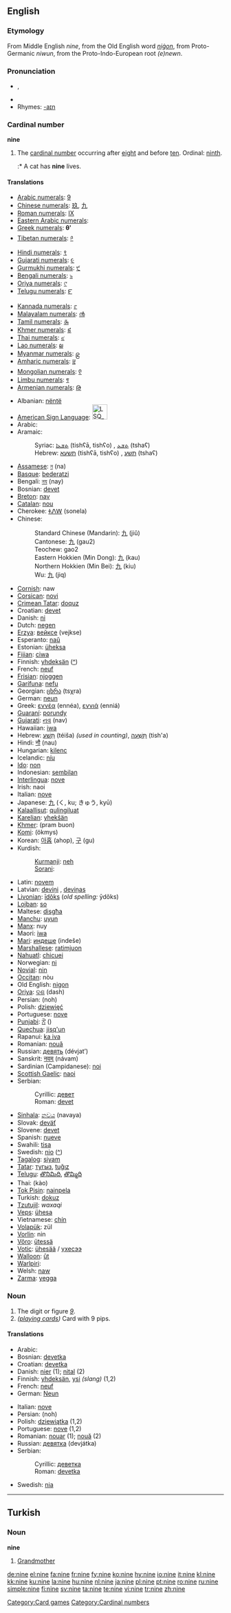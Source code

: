 {{wikipedia}}
==English==

===Etymology===
From Middle English ''nine'', from the Old English word ''[[niġon]]'', from Proto-Germanic ''niwun'', from the Proto-Indo-European root ''(e)newn''.

===Pronunciation===
* {{IPA|/ˈnaɪn/}}, {{SAMPA|/"naIn/}}
* {{audio|en-us-nine.ogg|Audio (US)}}
* Rhymes: [[Rhymes:English:-aɪn|-aɪn]]

===Cardinal number===
'''nine'''

# The [[cardinal number]] occurring after [[eight]] and before [[ten]]. Ordinal: [[ninth]].
#:* A cat has '''nine''' lives.

====Translations====
{{trans-top|Symbols for nine}}
* [[Arabic numerals]]: [[9]]
* [[Chinese numerals]]: [[玖]], [[九]]
* [[Roman numerals]]: [[IX]]
* [[Eastern Arabic numerals]]: {{ARchar|[[٩]]}}
* [[Greek numerals]]: '''θʹ'''
* [[Tibetan numerals]]: [[༩]]
* [[Hindi numerals]]: [[९]]
* [[Gujarati numerals]]: [[૯]]
* [[Gurmukhi numerals]]: [[੯]]
* [[Bengali numerals]]: [[৯]]
* [[Oriya numerals]]: [[୯]]
* [[Telugu numerals]]: [[౯]]
{{trans-mid}}
* [[Kannada numerals]]: [[೯]]
* [[Malayalam numerals]]: [[൯]]
* [[Tamil numerals]]: [[௯]]
* [[Khmer numerals]]: [[៩]]
* [[Thai numerals]]: [[๙]]
* [[Lao numerals]]: [[໙]]
* [[Myanmar numerals]]: [[၉]]
* [[Amharic numerals]]: [[፱]]
* [[Mongolian numerals]]: [[᠙]]
* [[Limbu numerals]]: [[᥏]]
* [[Armenian numerals]]: [[Թ]]
{{trans-bottom}}

{{trans-top|cardinal number}}
* Albanian: [[nëntë]]
* [[American Sign Language]]: [[Image:LSQ 9.jpg|35px]]
* Arabic: {{ARchar|[[تسعة]]}} {{unicode|(tísʕa)}}
* Aramaic:
*: Syriac: [[ܬܫܥܐ]] (tishʕā, tishʕo) {{m}}, [[ܬܫܥ]] (tshaʕ) {{f}}
*: Hebrew: [[תשעא]] (tishʕā, tishʕo) {{m}}, [[תשע]] (tshaʕ) {{f}}
* [[Assamese]]: [[ন]] (na)
* [[Basque]]: [[bederatzi]]
* Bengali: [[নয]] (nay)
* Bosnian: [[devet#Bosnian|devet]]
* [[Breton]]: [[nav]]
* [[Catalan]]: [[nou]]
* Cherokee: [[ᏐᏁᎳ]] (sonela)
* Chinese:
*: Standard Chinese (Mandarin): [[九]] (jiǔ)
*: Cantonese: [[九]] (gau2)
*: Teochew: gao2
*: Eastern Hokkien (Min Dong): [[九]] (kau)
*: Northern Hokkien (Min Bei): [[九]] (kiu)
*: Wu: [[九]] (jiq)
* [[Cornish]]: naw
* [[Corsican]]: [[novi]]
* [[Crimean Tatar]]: [[doquz]]
* Croatian: [[devet#Croatian|devet]]
* Danish: [[ni]]
* Dutch: [[negen]]
* [[Erzya]]: [[вейксе]] (vejkse)
* Esperanto: [[naŭ]]
* Estonian: [[üheksa]]
* [[Fijian]]: [[ciwa]]
* Finnish: [[yhdeksän]] ([[:fi:yhdeksan|^]])
* French: [[neuf]]
* [[Frisian]]: [[njoggen]]
* [[Garífuna]]: [[nefu]]
* Georgian: [[ცხრა]] (tsχra)
* German: [[neun]]
* Greek: [[εννέα]] (ennéa), [[εννιά]] (enniá)
* [[Guaraní]]: [[porundy]]
* [[Gujarati]]: [[નવ]] (nav)
* Hawaiian: [[iwa]]
* Hebrew: [[תשע|תֵּשַׁע]] (téiša) {{f}} ''(used in counting)'', [[תשעה|תִּשְׁעָה]] (tish'a) {{m}}
* Hindi: [[नौ]] (nau)
* Hungarian: [[kilenc]]
* Icelandic: [[níu]]
* [[Ido]]: [[non]]
* Indonesian: [[sembilan]]
* [[Interlingua]]: [[nove]]
* Irish: naoi
* Italian: [[nove]]
* Japanese: [[九]] (く, ku; きゅう, kyū)
* [[Kalaallisut]]: [[qulingiluat]]
* [[Karelian]]: [[yhekšän]]
* [[Khmer]]: {{KMchar|[[ប្រាំបួន]]}} (pram buon)
* [[Komi]]: {{RUchar|[[ӧкмыс]]}} (ökmys)
* Korean: [[아홉]] (ahop), [[구]] (gu)
* Kurdish:
*: [[Kurmanji]]: [[neh]]
*: [[Sorani]]: {{KUchar|[[نۆ]]}}
{{trans-mid}}
* Latin: [[novem]]
* Latvian: [[deviņi]] {{m}}, [[deviņas]] {{f}}
* [[Livonian]]: [[īdõks]] (''old spelling:'' ȳdõks)
* [[Lojban]]: [[so]]
* Maltese: [[disgħa]]
* [[Manchu]]: [[uyun]]
* [[Manx]]: nuy
* Maori: [[iwa]]
* [[Mari]]: [[индеше]] (indeše)
* [[Marshallese]]: [[ratimjuon]]
* [[Nahuatl]]: [[chicuei]]
* Norwegian: [[ni]]
* [[Novial]]: [[nin]]
* [[Occitan]]: nòu
* Old English: [[nigon]]
* [[Oriya]]: [[ଦଶ]] (dash)
* Persian: {{FAchar|[[نه|نُه]]}} (noh)
* Polish: [[dziewięć]]
* Portuguese: [[nove]]
* [[Punjabi]]: [[ਨੌਂ]] ({{unicode|nauṁ}})
* [[Quechua]]: [[jisq'un]]
* Rapanui: [[ka iva]]
* Romanian: [[nouă]]
* Russian: [[девять]] (dévjat’)
* Sanskrit: [[नवम्]] (návam)
* Sardinian (Campidanese): [[noi]]
* [[Scottish Gaelic]]: [[naoi]]
* Serbian:
*: Cyrillic: [[девет#Serbian|девет]]
*: Roman: [[devet#Serbian|devet]]
* [[Sinhala]]: [[නවය]] (navaya)
* Slovak: [[deväť]]
* Slovene: [[devet]]
* Spanish: [[nueve]]
* Swahili: [[tisa]]
* Swedish: [[nio]] ([[:sv:nio|^]])
* [[Tagalog]]: [[siyam]]
* [[Tatar]]: [[тугыз#Tatar|тугыз]], [[tuğız#Tatar|tuğız]]
* [[Telugu]]: [[తొనిమిది]], [[తొమ్మిది]]
* Thai: {{THchar|[[เก้า]]}} (kào)
* [[Tok Pisin]]: [[nainpela]]
* Turkish: [[dokuz]]
* [[Tzutujil]]: ''waxaqi''
* [[Veps]]: [[ühesa]]
* Vietnamese: [[chín]]
* [[Volapük]]: zül
* [[Vorlin]]: nin
* [[Võro]]: [[ütessä]]
* [[Votic]]: [[ühesää]] / [[үхесээ]]
* [[Walloon]]: [[ût]]
* [[Warlpiri]]: {{unicode|[[ɟaɻukutu]]}}
* Welsh: [[naw]]
* [[Zarma]]: [[yegga]]
{{trans-bottom}}

===Noun===
{{en-noun}}

# The digit or figure ''[[9]]''.
# ''([[playing card]]s)'' Card with 9 pips.

====Translations====
{{trans-top|fixme=Translation table header lacks gloss}}
* Arabic: {{Arab|[[تسعة]]}} {{IPAchar|(tísʕa)}}
* Bosnian: [[devetka#Bosnian|devetka]] {{f}}
* Croatian: [[devetka#Croatian|devetka]] {{f}}
* Danish: [[nier]] {{c}} (1); [[nital]] {{n}} (2)
* Finnish: [[yhdeksän]], [[ysi]] ''(slang)'' (1,2)
* French: [[neuf]] {{m}}
* German: [[Neun]] {{f}}
{{trans-mid}}
* Italian: [[nove]] {{m}}
* Persian: {{fa-Arab|[[نه|نُه]]}} (noh)
* Polish: [[dziewiątka]] {{f}} (1,2)
* Portuguese: [[nove]] {{m}} (1,2)
* Romanian: [[nouar]] {{m}} (1); [[nouă]] {{m}} (2)
* Russian: [[девятка]] (devjátka) {{f}}
* Serbian:
*: Cyrillic: [[деветка#Serbian|деветка]] {{f}}
*: Roman: [[devetka#Serbian|devetka]] {{f}}
* Swedish: [[nia]]
{{trans-bottom}}

----

==Turkish==

===Noun===
'''nine'''

# [[Grandmother]]

[[Category:Card games]]
[[Category:Cardinal numbers]]

[[de:nine]]
[[el:nine]]
[[fa:nine]]
[[fr:nine]]
[[fy:nine]]
[[ko:nine]]
[[hy:nine]]
[[io:nine]]
[[it:nine]]
[[kl:nine]]
[[kk:nine]]
[[ku:nine]]
[[la:nine]]
[[hu:nine]]
[[nl:nine]]
[[ja:nine]]
[[pl:nine]]
[[pt:nine]]
[[ro:nine]]
[[ru:nine]]
[[simple:nine]]
[[fi:nine]]
[[sv:nine]]
[[ta:nine]]
[[te:nine]]
[[vi:nine]]
[[tr:nine]]
[[zh:nine]]